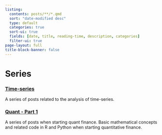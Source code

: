 ```yaml
---
listing:
  contents: posts/**/*.qmd
  sort: "date-modified desc"
  type: default
  categories: true
  sort-ui: true
  fields: [date, title, reading-time, description, categories]
  filter-ui: true
page-layout: full
title-block-banner: false
---
```


# Series 

### [Time-series](time-series.html)
A series of posts related to the analysis of time-series.

### [Quant - Part 1](quant-part1.html)
A series of posts when starting quant finance.  Basic mathematical concepts and related code in R and Python when starting quantitative finance.  
